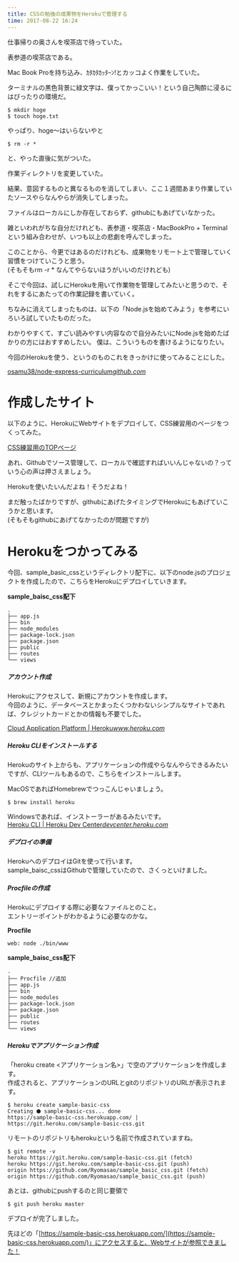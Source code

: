 ```yaml
---
title: CSSの勉強の成果物をHerokuで管理する
time: 2017-08-22 16:24
---
```


仕事帰りの奥さんを喫茶店で待っていた。

表参道の喫茶店である。

Mac Book Proを持ち込み、ｶﾀｶﾀｶｯﾀｰﾝ!とカッコよく作業をしていた。

ターミナルの黒色背景に緑文字は、僕ってかっこいい！という自己陶酔に浸るにはぴったりの環境だ。

```
$ mkdir hoge 
$ touch hoge.txt
```

やっぱり、hoge〜はいらないやと

```
$ rm -r *
```

と、やった直後に気がついた。

作業ディレクトリを変更していた。

結果、意図するものと異なるものを消してしまい、ここ１週間あまり作業していたソースやらなんやらが消失してしまった。

ファイルはローカルにしか存在しておらず、githubにもあげていなかった。

雑といわれがちな自分だけれども、表参道・喫茶店・MacBookPro + Terminalという組み合わせが、いつも以上の悲劇を呼んでしまった。

このことから、今更ではあるのだけれども、成果物をリモート上で管理していく習慣をつけていこうと思う。  
(そもそもrm -r \* なんてやらないほうがいいのだけれども)

そこで今回は、試しにHerokuを用いて作業物を管理してみたいと思うので、それをするにあたっての作業記録を書いていく。

ちなみに消えてしまったものは、以下の「Node.jsを始めてみよう」を参考にいろいろ試していたものだった。

わかりやすくて、すごい読みやすい内容なので自分みたいにNode.jsを始めたばかりの方にはおすすめしたい。 僕は、こういうものを書けるようになりたい。

今回のHerokuを使う、というのものこれをきっかけに使ってみることにした。

[osamu38/node-express-curriculum](https://github.com/osamu38/node-express-curriculum/wiki/Node.js%E3%82%92%E5%A7%8B%E3%82%81%E3%81%A6%E3%81%BF%E3%82%88%E3%81%86)<cite class="hatena-citation"><a href="https://github.com/osamu38/node-express-curriculum/wiki/Node.js%E3%82%92%E5%A7%8B%E3%82%81%E3%81%A6%E3%81%BF%E3%82%88%E3%81%86">github.com</a></cite>

# 作成したサイト

以下のように、HerokuにWebサイトをデプロイして、CSS練習用のページをつくってみた。

[CSS練習用のTOPページ](https://sample-basic-css.herokuapp.com/sample)

あれ、Githubでソース管理して、ローカルで確認すればいいんじゃないの？っていう心の声は押さえましょう。

Herokuを使いたいんだよね！そうだよね！

まだ触ったばかりですが、githubにあげたタイミングでHerokuにもあげていこうかと思います。  
(そもそもgithubにあげてなかったのが問題ですが)

# Herokuをつかってみる

今回、sample\_basic\_cssというディレクトリ配下に、以下のnode.jsのプロジェクトを作成したので、こちらをHerokuにデプロイしていきます。

**sample\_baisc\_css配下**

```
.
├── app.js
├── bin
├── node_modules
├── package-lock.json
├── package.json
├── public
├── routes
└── views
```

##### アカウント作成

Herokuにアクセスして、新規にアカウントを作成します。  
今回のように、データベースとかまったくつかわないシンプルなサイトであれば、クレジットカードとかの情報も不要でした。

[Cloud Application Platform | Heroku](https://www.heroku.com)<cite class="hatena-citation"><a href="https://www.heroku.com">www.heroku.com</a></cite>

##### Heroku CLIをインストールする

Herokuのサイト上からも、アプリケーションの作成やらなんやらできるみたいですが、CLIツールもあるので、こちらをインストールします。

MacOSであればHomebrewでつっこんじゃいましょう。

```
$ brew install heroku
```

Windowsであれば、インストーラーがあるみたいです。  
[Heroku CLI | Heroku Dev Center](https://devcenter.heroku.com/articles/heroku-cli)<cite class="hatena-citation"><a href="https://devcenter.heroku.com/articles/heroku-cli">devcenter.heroku.com</a></cite>

##### デプロイの準備

HerokuへのデプロイはGitを使って行います。  
sample\_baisc\_cssはGithubで管理していたので、さくっといけました。

##### Procfileの作成

Herokuにデプロイする際に必要なファイルとのこと。  
エントリーポイントがわかるように必要なのかな。

**Procfile**

```
web: node ./bin/www
```

**sample\_baisc\_css配下**

```
.
├── Procfile //追加
├── app.js
├── bin
├── node_modules
├── package-lock.json
├── package.json
├── public
├── routes
└── views
```

##### Herokuでアプリケーション作成

「heroku create \<アプリケーション名\>」で空のアプリケーションを作成します。  
作成されると、アプリケーションのURLとgitのリポジトリのURLが表示されます。

```
$ heroku create sample-basic-css
Creating ⬢ sample-basic-css... done
https://sample-basic-css.herokuapp.com/ | https://git.heroku.com/sample-basic-css.git
```

リモートのリポジトリもherokuという名前で作成されていますね。

```
$ git remote -v
heroku https://git.heroku.com/sample-basic-css.git (fetch)
heroku https://git.heroku.com/sample-basic-css.git (push)
origin https://github.com/Ryomasao/sample_basic_css.git (fetch)
origin https://github.com/Ryomasao/sample_basic_css.git (push)
```

あとは、githubにpushするのと同じ要領で

```
$ git push heroku master
```

デプロイが完了しました。

先ほどの「[https://sample-basic-css.herokuapp.com/](https://sample-basic-css.herokuapp.com/)」にアクセスすると、Webサイトが参照できました！

